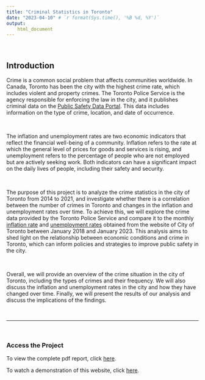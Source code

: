 ```yaml
---
title: "Criminal Statistics in Toronto"
date: "2023-04-10" # `r format(Sys.time(), '%B %d, %Y')`
output: 
    html_document
---
```



<br>

## Introduction

Crime is a common social problem that affects communities worldwide. In Canada, Toronto has been the city with the highest crime rate, which includes violent and property crimes. The Toronto Police Service is the agency responsible for enforcing the law in the city, and it publishes criminal data on the [Public Safety Data Portal](https://data.torontopolice.on.ca/). This data includes information on the type of crime, location, and date of occurrence.

<br>

The inflation and unemployment rates are two economic indicators that reflect the financial well-being of a community. Inflation refers to the rate at which the general level of prices for goods and services is rising, and unemployment refers to the percentage of people who are not employed but are actively seeking work. Both indicators can have a significant impact on the daily lives of people, including their safety and security.

<br>

The purpose of this project is to analyze the crime statistics in the city of Toronto from 2014 to 2021, and investigate whether there is a correlation between the number of crimes in Toronto and changes in the inflation and unemployment rates over time. To achieve this, we will explore the crime data provided by the Toronto Police Service and compare it to the monthly [inflation rate](https://www.toronto.ca/city-government/data-research-maps/toronto-economy-labour-force-demographics/toronto-economic-dashboard/#detail/1.22) and [unemployment rates](https://www.toronto.ca/city-government/data-research-maps/toronto-economy-labour-force-demographics/toronto-economic-dashboard/#detail/1.02) obtained from the website of City of Toronto between January 2018 and January 2023. This analysis aims to shed light on the relationship between economic conditions and crime in Toronto, which can inform policies and strategies to improve public safety in the city.

<br>

Overall, we will provide an overview of the crime situation in the city of Toronto, including the types of crimes and their frequency. We will also discuss the inflation and unemployment rates in the city and how they have changed over time. Finally, we will present the results of our analysis and discuss the implications of the findings.

<br><hr><br>

### Access the Project

To view the complete pdf report, click [here]().

To watch a demonstration of this website, click [here](https://play.library.utoronto.ca/watch/7cbb48835688213f364d2ccdc415959f).

<br>
<br>
<br>
